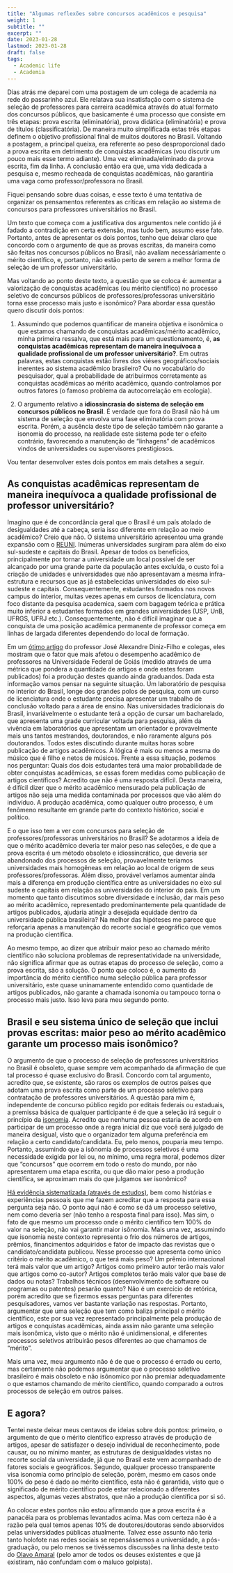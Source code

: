 ```yaml
---
title: "Algumas reflexões sobre concursos acadêmicos e pesquisa"
weight: 1
subtitle: ""
excerpt: ""
date: 2023-01-28
lastmod: 2023-01-28
draft: false
tags: 
  - Academic life
  - Academia
---
```



Dias atrás me deparei com uma postagem de um colega de academia na rede do passarinho azul. Ele relatava sua insatisfação com o sistema de seleção de professores para carreira acadêmica através do atual formato dos concursos públicos, que basicamente é uma processo que consiste em três etapas: prova escrita (eliminatória), prova didática (eliminatória) e prova de títulos (classificatória). De maneira muito simplificada estas três etapas definem o objetivo profissional final de muitos doutores no Brasil. 
Voltando a postagem, a principal queixa, era referente ao peso desproporcional dado a prova escrita em detrimento de conquistas acadêmicas (vou discutir um pouco mais esse termo adiante). Uma vez eliminada/eliminado da prova escrita, fim da linha. A conclusão então era que, uma vida dedicada a pesquisa e, mesmo recheada de conquistas acadêmicas, não garantiria uma vaga como professor/professora no Brasil. 

Fiquei pensando sobre duas coisas, e esse texto é uma tentativa de organizar os pensamentos referentes as críticas em relação ao sistema de concursos para professores universitários no Brasil.

Um texto que começa com a justificativa dos argumentos nele contido já é fadado a contradição em certa extensão, mas tudo bem, assumo esse fato. Portanto, antes de apresentar os dois pontos, tenho que deixar claro que concordo com o argumento de que as provas escritas, da maneira como são feitas nos concursos públicos no Brasil, não avaliam necessáriamente o mérito científico, e, portanto, não estão perto de serem a melhor forma de seleção de um professor universitário.

Mas voltando ao ponto deste texto, a questão que se coloca é: aumentar a valorização de conquistas acadêmicas (ou mérito científico) no processo seletivo de concursos públicos de professores/professoras universitário torna esse processo mais justo e isonômico? Para abordar essa questão quero discutir dois pontos: 

1. Assumindo que podemos quantificar de maneira objetiva e isonômica o que estamos chamando de conquistas acadêmicas/mérito acadêmico, minha primeira ressalva, que está mais para um questionamento, é, **as conquistas acadêmicas representam de maneira inequívoca a qualidade profissional de um professor universitário?**. Em outras palavras, estas conquistas estão livres dos viéses geográficos/sociais inerentes ao sistema acadêmico brasileiro? Ou no vocabulário do pesquisador, qual a probabilidade de atribuirmos corretamente as conquistas acadêmicas ao mérito acadêmico, quando controlamos por outros fatores (o famoso problema da autocorrelação em ecologia).

2. O argumento relativo a **idiossincrasia do sistema de seleção em concursos públicos no Brasil**. É verdade que fora do Brasil não há um sistema de seleção que envolva uma fase eliminatória com prova escrita. Porém, a ausência deste tipo de seleção também não garante a isonomia do processo, na realidade este sistema pode ter o efeito contrário, favorecendo a manutenção de "linhagens" de acadêmicos vindos de universidades ou supervisores prestigiosos. 

Vou tentar desenvolver estes dois pontos em mais detalhes a seguir.

## As conquistas acadêmicas representam de maneira inequívoca a qualidade profissional de professor universitário?

Imagino que é de concordância geral que o Brasil é um país atolado de desigualdades até a cabeça, seria isso diferente em relação ao meio acadêmico? Creio que não. O sistema universitário apresentou uma grande expansão com o [REUNI](https://reuni.mec.gov.br/). Inúmeras universidades surgiram para além do eixo sul-sudeste e capitais do Brasil. Apesar de todos os benefícios, principalmente por tornar a universidade um local possível de ser alcançado por uma grande parte da população antes excluída, o custo foi a criação de unidades e universidades que não apresentavam a mesma infra-estrutura e recursos que as já estabelecidas universidades do eixo sul-sudeste e capitais. Consequentemente, estudantes formados nos novos campus do interior, muitas vezes apenas em cursos de licenciatura, com foco distante da pesquisa academica, saem com bagagem teórica e prática muito inferior a estudantes formados em grandes universidades (USP, UnB, UFRGS, UFRJ etc.). Consequentemente, não é difícil imaginar que a conquista de uma posição acadêmica permanente de professor começa em linhas de largada diferentes dependendo do local de formação. 

Em um [ótimo artigo](https://files.cercomp.ufg.br/weby/up/711/o/Diniz-Filho_etal2016_Journal_of_Infometrics.pdf) do professor José Alexandre Diniz-Filho e colegas, eles mostram que o fator que mais afetou o desempenho acadêmico de professores na Universidade Federal de Goiás (medido através de uma métrica que pondera a quantidade de artigos e onde estes foram publicados) foi a produção destes quando ainda graduandos. Dada esta informação vamos pensar na seguinte situação. Um laboratório de pesquisa no interior do Brasil, longe dos grandes polos de pesquisa, com um curso de licenciatura onde o estudante precisa apresentar um trabalho de conclusão voltado para a área de ensino. Nas universidades tradicionais do Brasil, invariávelmente o estudante terá a opção de cursar um bacharelado, que apresenta uma grade curricular voltada para pesquisa, além da vivência em laboratórios que apresentam um orientador e provavelmente mais uns tantos mestrandos, doutorandos, e não raramente alguns pós doutorandos. Todos estes discutindo durante muitas horas sobre publicação de artigos acadêmicos. A lógica é mais ou menos a mesma do músico que é filho e netos de músicos. Frente a essa situação, podemos nos perguntar: Quais dos dois estudantes terá uma maior probabilidade de obter conquistas acadêmicas, se essas forem medidas como publicação de artigos científicos? Acredito que não é uma resposta difícil. Desta maneira, é difícil dizer que o mérito acadêmico mensurado pela publicação de artigos não seja uma medida contaminada por processos que vão além do indivíduo. A produção acadêmica, como qualquer outro processo, é um fenômeno resultante em grande parte do contexto histórico, social e político.

E o que isso tem a ver com concursos para seleção de professores/professoras universitários no Brasil? Se adotarmos a ideia de que o mérito acadêmico deveria ter maior peso nas seleções, e de que a prova escrita é um método obsoleto e idiossincrático, que deveria ser abandonado dos processos de seleção, provavelmente teríamos universidades mais homogêneas em relação ao local de origem de seus professores/professoras. Além disso, provável veríamos aumentar ainda mais a diferença em produção científica entre as universidades no eixo sul sudeste e capitais em relação as universidades do interior do país. Em um momento que tanto discutimos sobre diversidade e inclusão, dar mais peso ao mérito acadêmico, representado predominantemente pela quantidade de artigos publicados, ajudaria atingir a desejada equidade dentro da universidade pública brasileira? Na melhor das hipóteses me parece que reforçaria apenas a manutenção do recorte social e geográfico que vemos na produção científica.

Ao mesmo tempo, ao dizer que atribuir maior peso ao chamado mérito científico não soluciona problemas de representatividade na universidade, não significa afirmar que as outras etapas do processo de seleção, como a prova escrita, são a solução. O ponto que coloco é, o aumento da importância do mérito científico numa seleção pública para professor universitário, este quase uninamamente entendido como quantidade de artigos publicados, não garante a chamada isonomia ou tampouco torna o processo mais justo. Isso leva para meu segundo ponto.

## Brasil e seu sistema único de seleção que inclui provas escritas: maior peso ao mérito acadêmico garante um processo mais isonômico?

O argumento de que o processo de seleção de professores universitários no Brasil é obsoleto, quase sempre vem acompanhado da afirmação de que tal processo é quase exclusivo do Brasil. Concordo com tal argumento, acredito que, se existente, são raros os exemplos de outros países que adotam uma prova escrita como parte de um processo seletivo para contratação de professores universitários. A questão para mim é, independente de concurso público regido por editais federais ou estaduais, a premissa básica de qualquer participante é de que a seleção irá seguir o princípio da [isonomia](https://www.cnmp.mp.br/portal/institucional/476-glossario/8017-isonomia#:~:text=Igualdade%20legal%20para%20todos.,artigo%205%C2%BA%20da%20Constitui%C3%A7%C3%A3o%20Federal). Acredito que nenhuma pessoa estaria de acordo em participar de um processo onde a regra inicial diz que você será julgado de maneira desigual, visto que o organizador tem alguma preferência em relação a certo candidato/candidata. Eu, pelo menos, pouparia meu tempo. Portanto, assumindo que a isônomia de processos seletivos é uma necessidade exigida por lei ou, no mínimo, uma regra moral, podemos dizer que "concursos" que ocorrem em todo o resto do mundo, por não apresentarem uma etapa escrita, ou que dão maior peso a produção científica, se aproximam mais do que julgamos ser isonômico?

[Há evidência sistematizada (através de estudos)](), bem como histórias e experiências pessoais que me fazem acreditar que a resposta para essa pergunta seja não. O ponto aqui não é como se dá um processo seletivo, nem como deveria ser (não tenho a resposta final para isso). Mas sim, o fato de que mesmo um processo onde o mérito científico tem 100% do valor na seleção, não vai garantir maior isônomia.
Mais uma vez, assumindo que isonomia neste contexto representa o frio dos números de artigos, prêmios, financimentos adquiridos e fator de impacto das revistas que o candidato/candidata publicou. Nesse processo que apresenta como único critério o mérito acadêmico, o que terá mais peso? Um prêmio internacional terá mais valor que um artigo? Artigos como primeiro autor terão mais valor que artigos como co-autor? Artigos completos terão mais valor que base de dados ou notas? Trabalhos técnicos (desenvolvimento de software ou programas ou patentes) pesarão quanto? Não é um exercício de retórica, porém acredito que se fizermos essas perguntas para diferentes pesquisadores, vamos ver bastante variação nas respostas.
Portanto, argumentar que uma seleção que tem como baliza principal o mérito científico, este por sua vez representado principalmente pela produção de artigos e conquistas acadêmicas, ainda assim não garante uma seleção mais isonômica, visto que o mérito não é unidimensional, e diferentes processos seletivos atribuirão pesos diferentes ao que chamamos de "mérito".

Mais uma vez, meu argumento não é de que o processo é errado ou certo, mas certamente não podemos argumentar que o processo seletivo brasileiro é mais obsoleto e não isônomico por não premiar adequadamente o que estamos chamando de mérito científico, quando comparado a outros processos de seleção em outros países.

## E agora?

Tentei neste deixar meus centavos de ideias sobre dois pontos: primeiro, o argumento de que o mérito científico expresso através de produção de artigos, apesar de satisfazer o desejo individual de reconhecimento, pode causar, ou no mínimo manter, as estruturas de desigualdades vistas no recorte social da universidade, já que no Brasil este vem acompanhado de fatores sociais e geográficos. Segundo, qualquer processo transparente visa isonomia como princípio de seleção, porém, mesmo em casos onde 100% do peso é dado ao mérito científico, esta não é garantida, visto que o significado de mérito científico pode estar relacionado a diferentes aspectos, algumas vezes abstratos, que não a produção científica por si só.

Ao colocar estes pontos não estou afirmando que a prova escrita é a panacéia para os problemas levantados acima. Mas com certeza não é a razão pela qual temos apenas 10% de doutores/doutoras sendo absorvidos pelas universidades públicas atualmente. Talvez esse assunto não teria tanto holofote nas redes sociais se repensássemos a universidade, a pós-graduação, ou pelo menos se tivéssemos discussões na linha deste texto do [Olavo Amaral](https://www.nexojornal.com.br/colunistas/2023/A-pir%C3%A2mide-financeira-da-carreira-acad%C3%AAmica) (pelo amor de todos os deuses existentes e que já existiram, não confundam com o maluco golpista). 
